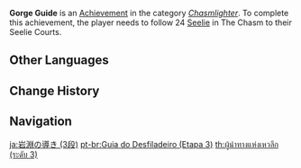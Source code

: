 {{Achievement Infobox
|title        = Gorge Guide
|id           = 80150
|order id     = 0150
|category     = Chasmlighter
|description  = Follow 24 [[Seelie]] in [[The Chasm]] to their Seelie Courts.
|requirements = 
|primogems    = 20
|tracking     = 
|topic        = Seelie
|set          = Gorge Guide
|tier         = 3
|tiers_total  = 3
}}
'''Gorge Guide''' is an [[Achievement]] in the category ''[[Chasmlighter]]''. To complete this achievement, the player needs to follow 24 [[Seelie]] in The Chasm to their Seelie Courts.
<!--
==Trivia==

==Video Guides==
{{EVT
|video1   = 
|caption1 = 
}}
-->
==Other Languages==
{{Transclude|Gorge Guide|Other Languages}}

==Change History==
{{Change History|2.6}}
<!--
==References==
{{Reflist}}
-->
==Navigation==
{{Achievement Navbox}}

[[ja:岩淵の導き (3段)]]
[[pt-br:Guia do Desfiladeiro (Etapa 3)]]
[[th:ผู้นำทางแห่งเหวลึก (ระดับ 3)]]